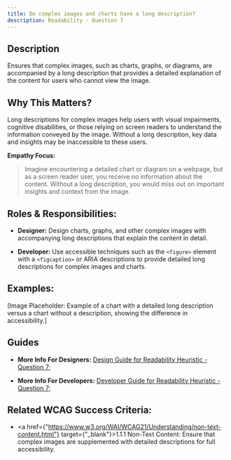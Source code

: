 ```yaml
---
title: Do complex images and charts have a long description?
description: Readability - Question 7
---
```


## Description

Ensures that complex images, such as charts, graphs, or diagrams, are accompanied by a long description that provides a detailed explanation of the content for users who cannot view the image.

## Why This Matters?

Long descriptions for complex images help users with visual impairments, cognitive disabilities, or those relying on screen readers to understand the information conveyed by the image. Without a long description, key data and insights may be inaccessible to these users.

**Empathy Focus:**
> Imagine encountering a detailed chart or diagram on a webpage, but as a screen reader user, you receive no information about the content. Without a long description, you would miss out on important insights and context from the image.

## Roles & Responsibilities:

- **Designer:** Design charts, graphs, and other complex images with accompanying long descriptions that explain the content in detail.

- **Developer:** Use accessible techniques such as the `<figure>` element with a `<figcaption>` or ARIA descriptions to provide detailed long descriptions for complex images and charts.

## Examples:

[Image Placeholder: Example of a chart with a detailed long description versus a chart without a description, showing the difference in accessibility.]

## Guides

- **More Info For Designers:** <a href="/docs/design-guide/readability/question-7">Design Guide for Readability Heuristic - Question 7;</a>

- **More Info For Developers:** <a href="/docs/developer-guide/readability/question-7">Developer Guide for Readability Heuristic - Question 7;</a>

## Related WCAG Success Criteria:

- <a href={"https://www.w3.org/WAI/WCAG21/Understanding/non-text-content.html"} target={"_blank"}>1.1.1 Non-Text Content</a>: Ensure that complex images are supplemented with detailed descriptions for full accessibility.
